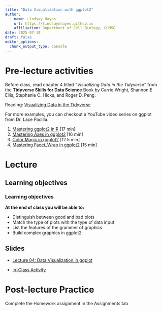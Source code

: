 ```yaml
---
title: "Data Visualization with ggplot2"
author: 
  - name: Lindsay Hayes
    url: https://lindsaynhayes.github.io
    affiliation: Department of Cell Biology, OUHSC
date: 2025-07-10
draft: false
editor_options: 
  chunk_output_type: console
---
```


# Pre-lecture activities

Before class, read chapter 4 titled *"Visualizing Data in the Tidyverse"* from the **Tidyverse Skills for Data Science** Book by Carrie Wright, Shannon E. Ellis, Stephanie C. Hicks, and Roger D. Peng.

Reading: [Visualizing Data in the Tidyverse](https://jhudatascience.org/tidyversecourse/dataviz.html)

For more examples, you can checkout a YouTube video series on ggplot from Dr. Lace Padilla.

1. [Mastering ggplot2 in R](https://youtu.be/iYGDhcNCWDI?si=npvVMpihW-0puqy1)     [17 min]
2. [Mastering Axes in ggplot2](https://youtu.be/Iw3LEa7nxQE?si=B0UTEifi9y1-vLIz)  [16 min]
3. [Color Magic in ggplot2](https://youtu.be/50o5UQHbkdI?si=WeGH8WBP2pNRkTsz)     [12.5 min]
4. [Mastering Facet_Wrap in ggplot2](https://youtu.be/U7i5FozHkW8?si=7wkiGp65r_lQgdit) [15 min]


# Lecture

## Learning objectives

::: callout-note
### Learning objectives

**At the end of class you will be able to:**

-   Distinguish between good and bad plots
-   Match the type of plots with the type of data input
-   List the features of the grammer of graphics
-   Build complex graphics in ggplot2

:::

## Slides

-   [Lecture 04: Data Visualization in ggplot](https://docs.google.com/presentation/d/1zNF0ai86dW9eLUCRKn1eRx1YoD4RD0CmGsN_gBSduXI/edit?slide=id.g32d8d3ac599_0_501#slide=id.g32d8d3ac599_0_501)

-   [In-Class Activity](https://lindsaynhayes.github.io/introR2025/activities/classwork04/classwork_L04.html)

# Post-lecture Practice

Complete the Homework assignment in the Assignments tab
